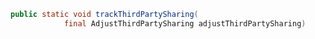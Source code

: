 ```java
public static void trackThirdPartySharing(
            final AdjustThirdPartySharing adjustThirdPartySharing)
```
